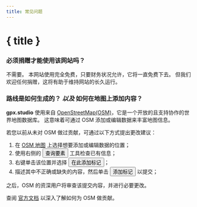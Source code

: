 ```yaml
---
title: 常见问题
---
```


<script>
</script>

# { title }

### 必须捐赠才能使用该网站吗？

不需要。
本网站使用完全免费，只要财务状况允许，它将一直免费下去。
但我们欢迎任何捐赠，这将有助于维持网站的长久运行。

### 路线是如何生成的？ _以及_ 如何在地图上添加内容？

**gpx.studio** 使用来自 <a href="https://www.openstreetmap.org/" target="_blank">OpenStreetMap(OSM)</a>，它是一个开放的且支持协作的世界地图数据库。
这意味着可通过 OSM 添加或编辑数据来丰富地图信息。

若您以前从未对 OSM 做过贡献，可通过以下方式提出更改建议：

1. 在 <a href="https://www.openstreetmap.org/" target="_blank">OSM 地图</a> 上选择想要添加或编辑数据的位置；
2. 使用右侧的 <button>查询要素</button> 工具检查已有信息；
3. 右键单击该位置并选择 <button>在此添加标记</button>；
4. 描述其中不正确或缺失的内容，然后单击 <button>添加标记</button> 以提交；

之后，OSM 的资深用户将审查该提交内容，并进行必要更改。

<DocsNote>

查阅 <a href="https://wiki.openstreetmap.org/wiki/How_to_contribute" target="_blank">官方文档</a> 以深入了解如何为 OSM 做贡献。

</DocsNote>
